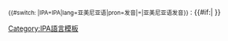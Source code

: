 <onlyinclude><small>{{#switch: {{{2}}}|IPA=IPA|lang=亚美尼亚语|pron=发音|=|亚美尼亚语发音}}：</small>{{IPA|[[Help:亚美尼亚语国际音标|[{{{1}}}]]]}}{{#if:{{{3|}}}|{{IPA audio link|{{{3}}} }} }}</onlyinclude><noinclude>
{{documentation|Template:usage of IPA templates}}

<!-- PLEASE ADD CATEGORIES BELOW THIS LINE, THANKS. -->

[[Category:IPA語言模板]]
<!-- PLEASE ADD INTERWIKIS BELOW THIS LINE, THANKS. -->
</noinclude>